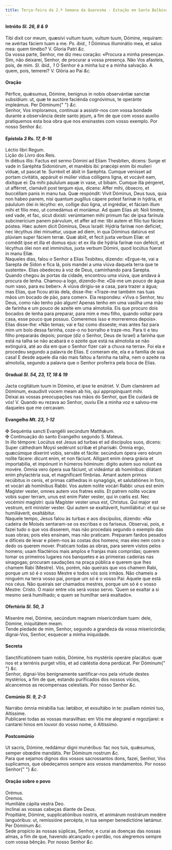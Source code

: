 ```yaml
---
title: Terça-feira da 2.ª Semana da Quaresma - Estação em Santa Balbina
---
```


<h4 class="text-center">
  Intróito <em>Sl. 26, 8 & 9</em>
</h4>
<div class="container-fluid">
  <div class="row">
    <div class="col-6 dropcaps text-justify">
      Tibi dixit cor meum, quæsívi vultum tuum, vultum tuum, Dómine, requíram:
      ne avértas fáciem tuam a me. <em>Ps. ibid., 1</em> Dóminus illuminátio
      mea, et salus mea: quem timébo? V. Gloria Patri <em>&c.</em>
    </div>
    <div class="col-6 dropcaps text-justify">
      Da vossa parte, Senhor, me diz meu coração: «Procura a minha presença».
      Sim, não deixarei, Senhor, de procurar a vossa presença. Não Vos afasteis,
      pois, de mim. <em>Sl. ibid., 1</em> O Senhor é a minha luz e a minha
      salvação. A quem, pois, temerei? V. Glória ao Pai <em>&c.</em>
    </div>
  </div>
</div>

<h4 class="text-center">Oração</h4>
<div class="container-fluid">
  <div class="row">
    <div class="col-6 dropcaps text-justify">
      Pérfice, quǽsumus, Dómine, benignus in nobis observántiæ sanctæ subsídium:
      ut, quæ te auctóre faciénda cognóvimus, te operánte impleámus. Per Dóminum{" "}
      <em>&c.</em>
    </div>
    <div class="col-6 dropcaps text-justify">
      Senhor, Vos imploramos, continuai a assistir-nos com vossa bondade durante
      a observância deste santo jejum, a fim de que com vosso auxílio
      pratiquemos esta boa obra que nos ensinastes com vosso exemplo. Por nosso
      Senhor <em>&c.</em>
    </div>
  </div>
</div>

<h4 class="text-center">
  Epístola <em>3 Rs. 17, 8-16</em>
</h4>
<div class="container-fluid">
  <div class="row">
    <div class="col-6 text-justify">Léctio libri Regum.</div>
    <div class="col-6 text-justify">Lição do Livro dos Reis.</div>
    <div class="col-6 dropcaps text-justify">
      In diébus illis: Factus est sermo Dómini ad Elíam Thesbíten, dicens: Surge
      et vade in Saréphta Sidoniórum, et manébis ibi: præcépi enim ibi mulíeri
      víduæ, ut pascat te. Surréxit et ábiit in Saréphta. Cumque venísset ad
      portam civitátis, appáruit ei múlier vídua cólligens ligna, et vocávit
      eam, dixítque ei: Da mihi páululum aquæ in vase, ut bibam. Cumque illa
      pérgeret, ut afférret, clamávit post tergum ejus, dicens: Affer mihi,
      óbsecro, et buccéllam panis in manu tua. Quæ respóndit: Vivit Dóminus,
      Deus tuus, quia non habeo panem, nisi quantum pugíllus cápere potest
      farínæ in hýdria, et páululum ólei in lécytho: en, collige duo ligna, ut
      ingrédiar, et fáciam illum mihi et fílio meo, ut comedámus et moriámur. Ad
      quam Elías ait: Noli timére, sed vade, et fac, sicut dixísti: verúmtamen
      mihi primum fac de ipsa farínula subcinerícium panem párvulum, et affer ad
      me: tibi autem et fílio tuo fácies póstea. Hæc autem dicit Dóminus, Deus
      Israël: Hýdria farínæ non defíciet, nec lécythus ólei minuétur, usque ad
      diem, in qua Dóminus datúrus est plúviam super fáciem terræ. Quæ ábiit, et
      fecit juxta verbum Elíæ: et comédit ipse et illa et domus ejus: et ex illa
      die hýdria farínæ non defécit, et lécythus ólei non est imminútus, juxta
      verbum Dómini, quod locútus fúerat in manu Elíæ.
    </div>
    <div class="col-6 dropcaps text-justify">
      Naqueles dias, falou o Senhor a Elias Tesbiteu, dizendo: «Ergue-te, vai a
      Sarepta de Sídon e fica lá, pois mandei a uma viúva daquela terra que te
      sustente». Elias obedeceu à voz de Deus, caminhando para Sarepta. Quando
      chegou às portas da cidade, encontrou uma viúva, que andava à procura de
      lenha. Chamou-a logo, dizendo-lhe: «Dá-me um pouco de água num vaso, para
      eu beber». A viúva dirigiu-se a casa, para trazer a água; mas Elias, que
      ficou atrás dela, disse-lhe: «Traze-me também nas tuas mãos um bocado de
      pão, para comer». Ela respondeu: «Viva o Senhor, teu Deus, como não tenho
      pão algum! Apenas tenho em uma vasilha uma mão de farinha e um pouco de
      azeite em uma almotolia. Eis que procuro dois bocados de lenha para
      preparar, para mim e meu filho, quando voltar para casa, esse pouco que
      possuo. Comeremos isso e morreremos depois». Elias disse-lhe: «Não temas;
      vai e faz como disseste; mas antes faz para mim um bolo dessa farinha,
      coze-o no borralho e traze-mo. Para ti e teu filho prepararás depois;
      porque (diz o Senhor, Deus de Israel) a farinha que está na talha se não
      acabará e o azeite que está na almotolia se não extinguirá, até ao dia em
      que o Senhor fizer cair a chuva na terra». Foi ela e procedeu segundo a
      palavra de Elias. E comeram ele, ela e a família de sua casa! E desde
      aquele dia não mais faltou a farinha na talha, nem o azeite na almotolia,
      segundo a palavra que o Senhor proferira pela boca de Elias.
    </div>
  </div>
</div>

<h4 class="text-center">
  Gradual <em>Sl. 54, 23, 17, 18 & 19</em>
</h4>
<div class="container-fluid">
  <div class="row">
    <div class="col-6 dropcaps text-justify">
      Jacta cogitátum tuum in Dómino, et ipse te enútriet. V. Dum clamárem ad
      Dóminum, exaudívit vocem meam ab his, qui appropínquant mihi.
    </div>
    <div class="col-6 dropcaps text-justify">
      Deixai as vossas preocupações nas mãos do Senhor, que Ele cuidará de vós!
      V. Quando eu rezava ao Senhor, ouviu Ele a minha voz e salvou-me daqueles
      que me cercavam.
    </div>
  </div>
</div>

<h4 class="text-center">
  Evangelho <em>Mt. 23, 1-12</em>
</h4>
<div class="container-fluid">
  <div class="row">
    <div class="col-6 text-justify">
      <span class="text-danger">&#10016;</span> Sequéntia sancti Evangélii
      secúndum Matthǽum.
    </div>
    <div class="col-6 text-justify">
      <span class="text-danger">&#10016;</span> Continuação do santo Evangelho
      segundo S. Mateus.
    </div>
    <div class="col-6 dropcaps text-justify">
      In illo témpore: Locútus est Jesus ad turbas et ad discípulos suos,
      dicens: Super cáthedram Moysi sedérunt scribæ et pharisǽi. Omnia ergo,
      quæcúmque díxerint vobis, serváte et fácite: secúndum ópera vero eórum
      nolíte fácere: dicunt enim, et non fáciunt. Alligant enim ónera grávia et
      importabília, et impónunt in húmeros hóminum: dígito autem suo nolunt ea
      movére. Omnia vero ópera sua fáciunt, ut videántur ab homínibus: dilátant
      enim phylactéria sua, et magníficant fímbrias. Amant autem primos
      recúbitus in cenis, et primas cáthedras in synagógis, et salutatiónes in
      foro, et vocári ab homínibus Rabbi. Vos autem nolíte vocári Rabbi: unus
      est enim Magíster vester, omnes autem vos fratres estis. Et patrem nolíte
      vocáre vobis super terram, unus est enim Pater vester, qui in cœlis est.
      Nec vocémini magístri: quia Magíster vester unus est, Christus. Qui major
      est vestrum, erit miníster vester. Qui autem se exaltáverit, humiliábitur:
      et qui se humiliáverit, exaltábitur.
    </div>
    <div class="col-6 dropcaps text-justify">
      Naquele tempo, Jesus falou às turbas e aos discípulos, dizendo: «Na
      cadeira de Moisés sentaram-se os escribas e os fariseus. Observai, pois, e
      fazei tudo o que vos disserem, mas não procedais segundo o exemplo das
      suas obras; pois eles ensinam, mas não praticam. Preparam fardos pesados e
      difíceis de levar e põem-nos às costas dos homens; mas eles nem com o dedo
      os querem mover. Praticam todas as obras, para serem vistos pelos homens;
      usam filactérios mais amplos e franjas mais compridas; querem tomar os
      primeiros lugares nos banquetes e as primeiras cadeiras nas sinagogas;
      procuram saudações na praça pública e querem que lhes chamem Rabi
      (Mestre). Vós, porém, não queirais que vos chamem Rabi, porque um só é o
      vosso Mestre e todos vós sois irmãos. Não chameis a ninguém na terra vosso
      pai, porque um só é o vosso Pai: Aquele que está nos céus. Não queirais
      ser chamados mestres, porque um só é o vosso Mestre: Cristo. O maior entre
      vós será vosso servo. ’Quem se exaltar a si mesmo será humilhado; e quem
      se humilhar será exaltado».
    </div>
  </div>
</div>

<h4 class="text-center">
  Ofertório <em>Sl. 50, 3</em>
</h4>
<div class="container-fluid">
  <div class="row">
    <div class="col-6 dropcaps text-justify">
      Miserére mei, Dómine, secúndum magnam misericórdiam tuam: dele, Dómine,
      iniquitátem meam.
    </div>
    <div class="col-6 dropcaps text-justify">
      Tende piedade de mim, Senhor, segundo a grandeza da vossa misericórdia;
      dignai-Vos, Senhor, esquecer a minha iniquidade.
    </div>
  </div>
</div>

<h4 class="text-center">Secreta</h4>
<div class="container-fluid">
  <div class="row">
    <div class="col-6 dropcaps text-justify">
      Sanctificatiónem tuam nobis, Dómine, his mystériis operáre placátus: quæ
      nos et a terrénis purget vítiis, et ad cœléstia dona perdúcat. Per Dóminum{" "}
      <em>&c.</em>
    </div>
    <div class="col-6 dropcaps text-justify">
      Senhor, dignai-Vos benignamente santificar-nos pela virtude destes
      mystérios, a fim de que, estando purificados dos nossos vícios, alcancemos
      as recompensas celestiais. Por nosso Senhor <em>&c.</em>
    </div>
  </div>
</div>

<h4 class="text-center">
  Comúnio <em>Sl. 9, 2-3</em>
</h4>
<div class="container-fluid">
  <div class="row">
    <div class="col-6 dropcaps text-justify">
      Narrábo ómnia mirabília tua: lætábor, et exsultábo in te: psallam nómini
      tuo, Altíssime.
    </div>
    <div class="col-6 dropcaps text-justify">
      Publicarei todas as vossas maravilhas: em Vós me alegrarei e regozijarei:
      e cantarei hinos em louvor do vosso nome, ó Altíssimo.
    </div>
  </div>
</div>

<h4 class="text-center">Postcomúnio</h4>
<div class="container-fluid">
  <div class="row">
    <div class="col-6 dropcaps text-justify">
      Ut sacris, Dómine, reddámur digni munéribus: fac nos tuis, quǽsumus,
      semper obœdíre mandátis. Per Dóminum nostrum <em>&c.</em>
    </div>
    <div class="col-6 dropcaps text-justify">
      Para que sejamos dignos dos vossos sacrossantos dons, fazei, Senhor, Vos
      suplicamos, que obedeçamos sempre aos vossos mandamentos. Por nosso Senhor{" "}
      <em>&c.</em>
    </div>
  </div>
</div>

<h4 class="text-center">Oração sobre o povo</h4>
<div class="container-fluid">
  <div class="row">
    <div class="col-6 text-danger text-center"> Orémus.</div>
    <div class="col-6 text-danger text-center"> Oremos.</div>
    <div class="col-6 text-justify">Humiliáte cápita vestra Deo.</div>
    <div class="col-6 text-justify">
      Inclinai as vossas cabeças diante de Deus.
    </div>
    <div class="col-6 text-justify">
      Propitiáre, Dómine, supplicatiónibus nostris, et animárum nostrárum medére
      languóribus: ut, remissióne percépta, in tua semper benedictióne lætámur.
      Per Dóminum <em>&c.</em>
    </div>
    <div class="col-6 text-justify">
      Sede propício às nossas súplicas, Senhor, e curai as doenças das nossas
      almas, a fim de que, havendo alcançado o perdão, nos alegremos sempre com
      vossa bênção. Por nosso Senhor <em>&c.</em>
    </div>
  </div>
</div>
